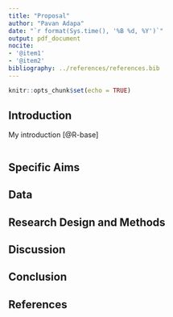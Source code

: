 ```yaml
---
title: "Proposal"
author: "Pavan Adapa"
date: "`r format(Sys.time(), '%B %d, %Y')`"
output: pdf_document
nocite:
- '@item1'
- '@item2'
bibliography: ../references/references.bib
---
```


```r
knitr::opts_chunk$set(echo = TRUE)
```

## Introduction

My introduction [@R-base]

```python

```

## Specific Aims

## Data

## Research Design and Methods

## Discussion

## Conclusion

## References
